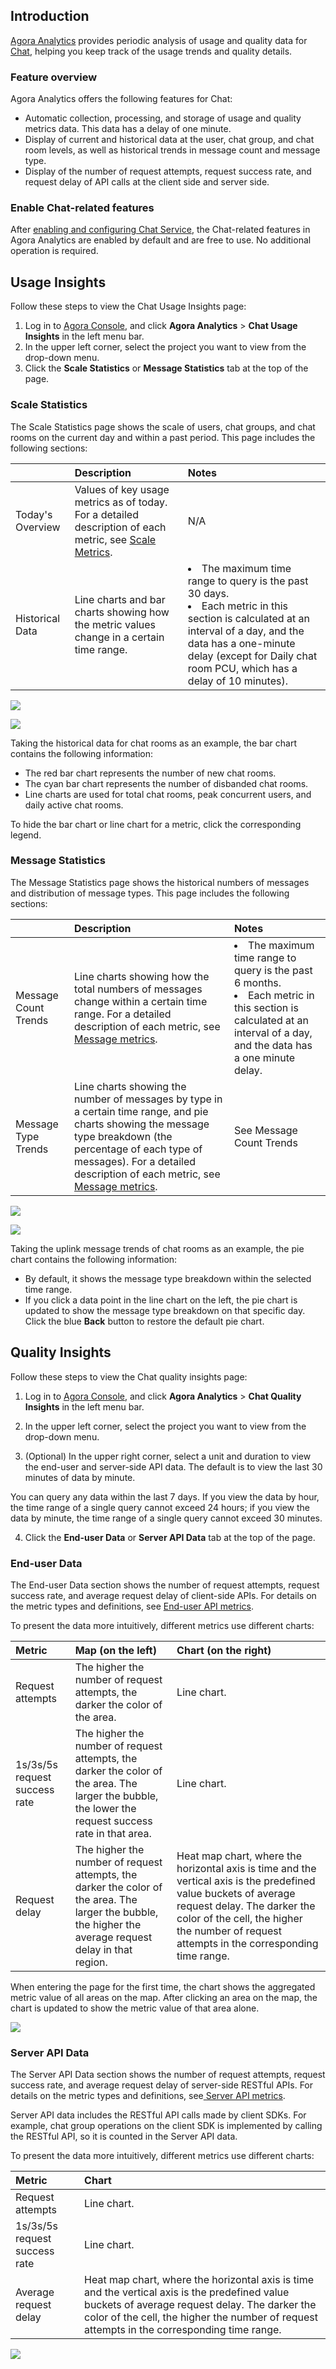 
## Introduction

[Agora Analytics](/agora-analytics/overview/product-overview) provides periodic analysis of usage and quality data for [Chat](/agora-chat/overview/product-overview), helping you keep track of the usage trends and quality details.

### Feature overview

Agora Analytics offers the following features for Chat:

- Automatic collection, processing, and storage of usage and quality metrics data. This data has a delay of one minute.
- Display of current and historical data at the user, chat group, and chat room levels, as well as historical trends in message count and message type.
- Display of the number of request attempts, request success rate, and request delay of API calls at the client side and server side.

### Enable Chat-related features

After [enabling and configuring Chat Service](/agora-chat/get-started/enable), the Chat-related features in Agora Analytics are enabled by default and are free to use. No additional operation is required. 

## Usage Insights

Follow these steps to view the Chat Usage Insights page:

1. Log in to [Agora Console](https://dashboard.agora.io/), and click **Agora Analytics** > **Chat Usage Insights** in the left menu bar.
2. In the upper left corner, select the project you want to view from the drop-down menu.
3. Click the **Scale Statistics** or **Message Statistics** tab at the top of the page.

### Scale Statistics

The Scale Statistics page shows the scale of users, chat groups, and chat rooms on the current day and within a past period. This page includes the following sections:

|| Description | Notes |
| :----------- | :----------------------------------------------------------- | :----------------------------------------------------------- |
| Today's Overview | Values of key usage metrics as of today. For a detailed description of each metric, see [Scale Metrics](./data-metrics). | N/A |
| Historical Data | Line charts and bar charts showing how the metric values change in a certain time range. | <li>The maximum time range to query is the past 30 days.</li><li>Each metric in this section is calculated at an interval of a day, and the data has a one-minute delay (except for Daily chat room PCU, which has a delay of 10 minutes).</li> |

![](https://web-cdn.agora.io/docs-files/1656493263570)

![](https://web-cdn.agora.io/docs-files/1656491897724)

Taking the historical data for chat rooms as an example, the bar chart contains the following information:

- The red bar chart represents the number of new chat rooms.
- The cyan bar chart represents the number of disbanded chat rooms.
- Line charts are used for total chat rooms, peak concurrent users, and daily active chat rooms.

To hide the bar chart or line chart for a metric, click the corresponding legend.



### Message Statistics

The Message Statistics page shows the historical numbers of messages and distribution of message types. This page includes the following sections:

|| Description | Notes |
| :----------- | :----------------------------------------------------------- | :----------------------------------------------------------- |
| Message Count Trends | Line charts showing how the total numbers of messages change within a certain time range. For a detailed description of each metric, see [Message metrics](./data-metrics). | <li>The maximum time range to query is the past 6 months.</li><li>Each metric in this section is calculated at an interval of a day, and the data has a one minute delay.</li> |
| Message Type Trends | Line charts showing the number of messages by type in a certain time range, and pie charts showing the message type breakdown (the percentage of each type of messages). For a detailed description of each metric, see [Message metrics](./data-metrics). | See Message Count Trends |

![](https://web-cdn.agora.io/docs-files/1656491965158)

![](https://web-cdn.agora.io/docs-files/1656492249498)

Taking the uplink message trends of chat rooms as an example, the pie chart contains the following information:

- By default, it shows the message type breakdown within the selected time range.
- If you click a data point in the line chart on the left, the pie chart is updated to show the message type breakdown on that specific day. Click the blue **Back** button to restore the default pie chart.



## Quality Insights

Follow these steps to view the Chat quality insights page:

1. Log in to [Agora Console](https://dashboard.agora.io/), and click **Agora Analytics** > **Chat Quality Insights** in the left menu bar.

2. In the upper left corner, select the project you want to view from the drop-down menu.

3. (Optional) In the upper right corner, select a unit and duration to view the end-user and server-side API data. The default is to view the last 30 minutes of data by minute.

 <div class="alert info">You can query any data within the last 7 days. If you view the data by hour, the time range of a single query cannot exceed 24 hours; if you view the data by minute, the time range of a single query cannot exceed 30 minutes.</div>

4. Click the **End-user Data** or **Server API Data** tab at the top of the page.

### End-user Data

The End-user Data section shows the number of request attempts, request success rate, and average request delay of client-side APIs. For details on the metric types and definitions, see [End-user API metrics](./data-metrics).

To present the data more intuitively, different metrics use different charts:

| Metric                        | Map (on the left)                                            | Chart (on the right)                                         |
| :---------------------------- | :----------------------------------------------------------- | :----------------------------------------------------------- |
| Request attempts              | The higher the number of request attempts, the darker the color of the area. | Line chart.                                                  |
| 1s/3s/5s request success rate | The higher the number of request attempts, the darker the color of the area. The larger the bubble, the lower the request success rate in that area. | Line chart.                                                  |
| Request delay                 | The higher the number of request attempts, the darker the color of the area. The larger the bubble, the higher the average request delay in that region. | Heat map chart, where the horizontal axis is time and the vertical axis is the predefined value buckets of average request delay. The darker the color of the cell, the higher the number of request attempts in the corresponding time range. |

<div class="alert info">When entering the page for the first time, the chart shows the aggregated metric value of all areas on the map. After clicking an area on the map, the chart is updated to show the metric value of that area alone.</div>


![](https://web-cdn.agora.io/docs-files/1656492270872)

### Server API Data

The Server API Data section shows the number of request attempts, request success rate, and average request delay of server-side RESTful APIs. For details on the metric types and definitions, see[ Server API metrics](./data-metrics).

<div class="alert note">Server API data includes the RESTful API calls made by client SDKs. For example, chat group operations on the client SDK is implemented by calling the RESTful API, so it is counted in the Server API data.</div>

To present the data more intuitively, different metrics use different charts:

| Metric | Chart |
| :------------------ | :----------------------------------------------------------- |
| Request attempts | Line chart. |
| 1s/3s/5s request success rate | Line chart. |
| Average request delay | Heat map chart, where the horizontal axis is time and the vertical axis is the predefined value buckets of average request delay. The darker the color of the cell, the higher the number of request attempts in the corresponding time range. |

![](https://web-cdn.agora.io/docs-files/1656493809585)